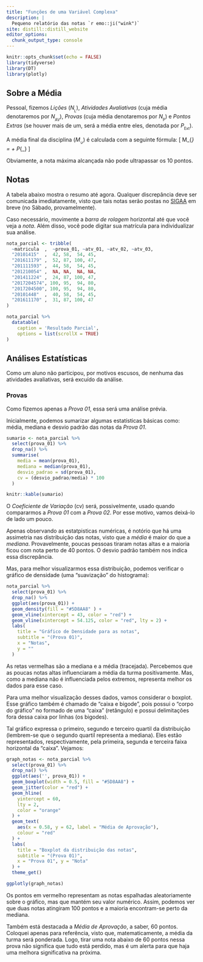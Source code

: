 ```yaml
---
title: "Funções de uma Variável Complexa"
description: |
  Pequeno relatório das notas `r emo::ji("wink")`
site: distill::distill_website
editor_options: 
  chunk_output_type: console
---
```


```r
knitr::opts_chunk$set(echo = FALSE)
library(tidyverse)
library(DT)
library(plotly)
```

## Sobre a Média

Pessoal, fizemos *Lições* ($N_{_\mathrm{L}}$), *Atividades Avaliativas* (cuja média denotaremos por $N_{_\mathrm{AV}}$), *Provas* (cuja média denotaremos por $N_{_\mathrm{P}}$) e *Pontos Extras* (se houver mais de um, será a média entre eles, denotada por $P_{_\mathrm{Ext}}$).

A média final da disciplina ($M_{_\mathcal{D}}$) é calculada com a seguinte fórmula:
\[
  M_{_\mathcal{D}} = \frac{3 \cdot N_{_\mathrm{L}} + 3 \cdot  N_{_\mathrm{AV}}  + 4\cdot N_{_\mathrm{P}} }{100} + P_{_\mathrm{Ext}}
\]

Obviamente, a nota máxima alcançada não pode ultrapassar os 10 pontos.

## Notas

A tabela abaixo mostra o resumo até agora.
Qualquer discrepância deve ser comunicada imediatamente, visto que tais notas serão postas no [SIGAA](https://sistemas.ufrb.edu.br/sigaa/verTelaLogin.do) em breve (no Sábado, provamelmente).

 <i class="fa fa-exclamation-triangle" aria-hidden="true"></i> Caso necessário, movimente a *barra de rolagem* horizontal até que você veja a *nota*. 
 Além disso, você pode digitar sua matrícula para individualizar sua análise.


```r
nota_parcial <- tribble(
  ~matricula  ,  ~prova_01, ~atv_01, ~atv_02, ~atv_03,
  "20101415"  ,  42, 58,  54, 45,
  "201611179" ,  52, 87, 100, 47,
  "201111593" ,  44, 58,  54, 45,
  "201210054" ,  NA, NA,  NA, NA,
  "201411224" ,  24, 87, 100, 47,
  "2017204574", 100, 95,  94, 80,
  "2017204500", 100, 95,  94, 80,
  "20101448"  ,  40, 58,  54, 45,
  "201611170" ,  31, 87, 100, 47
)

nota_parcial %>% 
  datatable(
    caption = 'Resultado Parcial', 
    options = list(scrollX = TRUE)
)

```

## Análises Estatísticas
Como um aluno não participou, por motivos escusos, de nenhuma das atividades avaliativas, será excuído da análise.

### Provas

Como fizemos apenas a _Prova 01_, essa será uma análise prévia.

Inicialmente, podemos sumarizar algumas estatísticas básicas como: média, mediana e desvio padrão das notas da _Prova 01_.

```r
sumario <- nota_parcial %>% 
  select(prova_01) %>% 
  drop_na() %>% 
  summarise(
    media = mean(prova_01),
    mediana = median(prova_01),
    desvio_padrao = sd(prova_01),
    cv = (desvio_padrao/media) * 100
  )

knitr::kable(sumario)
```

O _Coeficiente de Variação_ (cv) será, possivelmente, usado quando compararmos a _Prova 01_ com a _Prova 02_.
Por esse motivo, vamos deixá-lo de lado um pouco.

Apenas observando as estatpisticas numéricas, é notório que há uma assimetria nas distribuição das notas, visto que a _média_ é maior do que a _mediana_.
Provavelmente, poucas pessoas tiraram notas altas e a maioria ficou com nota perto de 40 pontos.
O desvio padrão também nos indica essa discrepância.

Mas, para melhor visualizarmos essa distribuição, podemos verificar o gráfico de densidade (uma "suavização" do histograma):

```r
nota_parcial %>% 
  select(prova_01) %>% 
  drop_na() %>% 
  ggplot(aes(prova_01)) +
  geom_density(fill = "#5D8AA8" ) +
  geom_vline(xintercept = 43, color = "red") +
  geom_vline(xintercept = 54.125, color = "red", lty = 2) +
  labs(
    title = "Gráfico de Densidade para as notas",
    subtitle = "(Prova 01)",
    x = "Notas",
    y = ""
  )
```

As retas vermelhas são a mediana e a média (tracejada).
Percebemos que as poucas notas altas influenciaram a média da turma positivamente.
Mas, como a mediana não é influenciada pelos extremos, representa melhor os dados para esse caso.

Para uma melhor visualização desses dados, vamos considerar o boxplot.
Esse gráfico também é chamado de "caixa e bigode", pois possui o "corpo do gráfico" no formado de uma "caixa" (retângulo) e possui delimitações fora dessa caixa por linhas (os bigodes).

Tal gráfico expressa o primeiro, segundo e terceiro quartil da distribuição (lembrem-se que o segundo quartil representa a mediana).
Eles estão representados, respectivamente, pela primeira, segunda e terceira faixa horizontal da "caixa".
Vejamos:

```r
graph_notas <- nota_parcial %>%
  select(prova_01) %>% 
  drop_na() %>% 
  ggplot(aes('', prova_01)) +
  geom_boxplot(width = 0.5, fill = "#5D8AA8") + 
  geom_jitter(color = "red") +
  geom_hline(
    yintercept = 60, 
    lty = 2, 
    color = "orange"
  ) +
  geom_text(
    aes(x = 0.58, y = 62, label = "Média de Aprovação"),
    colour = "red"
  ) +
  labs(
    title = "Boxplot da distribuição das notas",
    subtitle = "(Prova 01)",
    x = "Prova 01", y = "Nota"
  ) +
  theme_get() 

ggplotly(graph_notas)
```

Os pontos em vermelho representam as notas espalhadas aleatoriamente sobre o gráfico, mas que mantém seu valor numérico.
Assim, podemos ver que duas notas atingiram 100 pontos e a maioria encontram-se perto da mediana.

Também está destacada a _Média de Aprovação_, a saber, 60 pontos.
Coloquei apenas para referência, visto que, matematicamente, a média da turma será ponderada. Logo, tirar uma nota abaixo de 60 pontos nessa prova não significa que tudo está perdido, mas é um alerta para que haja uma melhora significativa na próxima.
